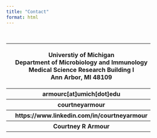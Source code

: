 ```yaml
---
title: "Contact"
format: html
---
```

<head> 

<script src="https://kit.fontawesome.com/cec4a923dc.js" crossorigin="anonymous"></script>
	
</head> 

<br> 

<div class="table-responsive table-borderless table-hover">
  <table class="table">
    <tbody>
        <tr onclick="document.location='https://maps.studentlife.umich.edu/building/medical-sciences-research-bldg-i'" style="cursor:pointer">
            <th scope="col"><span style="font-size: 30px; color: black;"><i class="fa-solid fa-building"></i></span></th>
            <th scope="col"><p>Universtiy of Michigan<br>Department of Microbiology and Immunology<br>Medical Science Research Building I<br>Ann Arbor, MI 48109</p></th>
        </tr>
        <tr>
            <th scope="col"><span style="font-size: 30px; color: black;"><i class="fa-regular fa-envelope"></i></span></th>
            <th scope="col">armourc[at]umich[dot]edu</th>
        </tr>
        <tr onclick="document.location='https://github.com/courtneyarmour'" style="cursor:pointer">
            <th scope="col"><span style="font-size: 30px; color: black;"><i class="fa-brands fa-github"></i></i></span></th>
            <th scope="col">courtneyarmour</th>
        </tr>
        <tr onclick="document.location='https://www.linkedin.com/in/courtneyarmour/'" style="cursor:pointer">
            <th scope="col"><span style="font-size: 30px; color: black;"><i class="fa-brands fa-linkedin"></i></i></span></th>
            <th scope="col">https://www.linkedin.com/in/courtneyarmour</th>
	</tr>
	<tr onclick="document.location='https://scholar.google.com/citations?user=3SavuUsAAAAJ&hl=en&oi=ao'" style="cursor:pointer">
            <th scope="col"><span style="font-size: 30px; color: black;"><i class="fa-brands fa-google"></i></span></th>
            <th scope="col">Courtney R Armour</th>
	</tr>
    </tbody>
  </table>
</div>